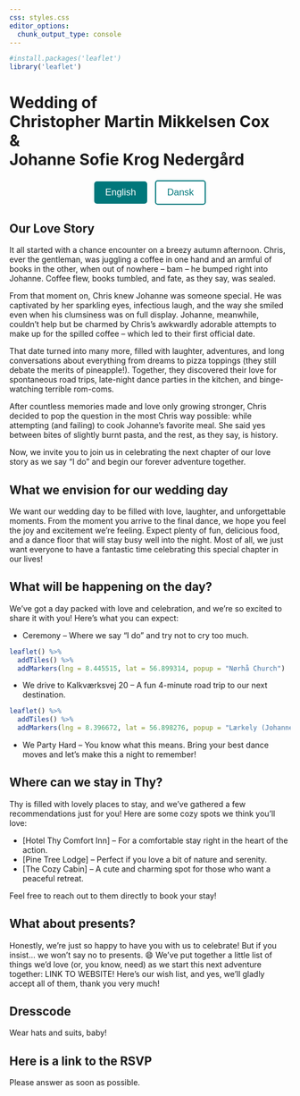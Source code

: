 ```yaml
---
css: styles.css
editor_options: 
  chunk_output_type: console
---
```


```r
#install.packages('leaflet')
library('leaflet')
```

<div class="title-block-banner">
  <h1>
    Wedding of <br> Christopher Martin Mikkelsen Cox<br>
            <span class="ampersand">&amp;</span> 
                <br> Johanne Sofie Krog Nedergård
        </h1>
</div>

<div style="text-align: center; margin-top: 20px;">
  <button onclick="window.location.href='index.html'" style="background-color: #00777B; color: white; padding: 10px 20px; border: none; border-radius: 5px; font-size: 1.2em; margin-right: 10px;">
    English
  </button>
  <button onclick="window.location.href='index_da.html'" style="background-color: white; color: #00777B; padding: 10px 20px; border: 2px solid #00777B; border-radius: 5px; font-size: 1.2em;">
    Dansk
  </button>
</div>

<div class="parallax-container"><div class="parallax-image-container"></div></div>

## Our Love Story

It all started with a chance encounter on a breezy autumn afternoon. Chris, ever the gentleman, was juggling a coffee in one hand and an armful of books in the other, when out of nowhere – bam – he bumped right into Johanne. Coffee flew, books tumbled, and fate, as they say, was sealed.

From that moment on, Chris knew Johanne was someone special. He was captivated by her sparkling eyes, infectious laugh, and the way she smiled even when his clumsiness was on full display. Johanne, meanwhile, couldn’t help but be charmed by Chris’s awkwardly adorable attempts to make up for the spilled coffee – which led to their first official date.

That date turned into many more, filled with laughter, adventures, and long conversations about everything from dreams to pizza toppings (they still debate the merits of pineapple!). Together, they discovered their love for spontaneous road trips, late-night dance parties in the kitchen, and binge-watching terrible rom-coms.

After countless memories made and love only growing stronger, Chris decided to pop the question in the most Chris way possible: while attempting (and failing) to cook Johanne’s favorite meal. She said yes between bites of slightly burnt pasta, and the rest, as they say, is history.

Now, we invite you to join us in celebrating the next chapter of our love story as we say "I do" and begin our forever adventure together.

<div class="parallax-container"><div class="parallax-image-container-2"></div></div>

## What we envision for our wedding day
We want our wedding day to be filled with love, laughter, and unforgettable moments. From the moment you arrive to the final dance, we hope you feel the joy and excitement we’re feeling. Expect plenty of fun, delicious food, and a dance floor that will stay busy well into the night. Most of all, we just want everyone to have a fantastic time celebrating this special chapter in our lives!

<!-- Script tag to include your JavaScript -->
<script src="slideshowcode.js"></script>

## What will be happening on the day?
We’ve got a day packed with love and celebration, and we’re so excited to share it with you! Here’s what you can expect:
  
* Ceremony – Where we say "I do" and try not to cry too much.
```r
leaflet() %>%
  addTiles() %>%
  addMarkers(lng = 8.445515, lat = 56.899314, popup = "Nørhå Church")
```

* We drive to Kalkværksvej 20 – A fun 4-minute road trip to our next destination.
```r
leaflet() %>%
  addTiles() %>%
  addMarkers(lng = 8.396672, lat = 56.898276, popup = "Lærkely (Johanne's Mum's Home)")
```

* We Party Hard – You know what this means. Bring your best dance moves and let’s make this a night to remember!

## Where can we stay in Thy?
Thy is filled with lovely places to stay, and we’ve gathered a few recommendations just for you! Here are some cozy spots we think you’ll love:

* [Hotel Thy Comfort Inn] – For a comfortable stay right in the heart of the action.
* [Pine Tree Lodge] – Perfect if you love a bit of nature and serenity.
* [The Cozy Cabin] – A cute and charming spot for those who want a peaceful retreat.

Feel free to reach out to them directly to book your stay!

## What about presents?
Honestly, we’re just so happy to have you with us to celebrate! But if you insist... we won’t say no to presents. 😄 We’ve put together a little list of things we’d love (or, you know, need) as we start this next adventure together: LINK TO WEBSITE! Here’s our wish list, and yes, we’ll gladly accept all of them, thank you very much!

## Dresscode
Wear hats and suits, baby!

## Here is a link to the RSVP
Please answer as soon as possible.
